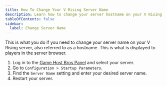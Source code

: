 ```yaml
---
title: How To Change Your V Rising Server Name
description: Learn how to change your server hostname on your V Rising server.
tableOfContents: false
sidebar:
  label: Change Server Name
---
```


This is what you do if you need to change your server name on your V Rising server, also referred to as a hostname. This is what is displayed to players in the server browser.
<Steps>
1. Log in to the [Game Host Bros Panel](https://panel.gamehostbros.com/) and select your server.
2. Go to `Configuration > Startup Parameters`.
3. Find the `Server Name` setting and enter your desired server name.
4. Restart your server.
</Steps>